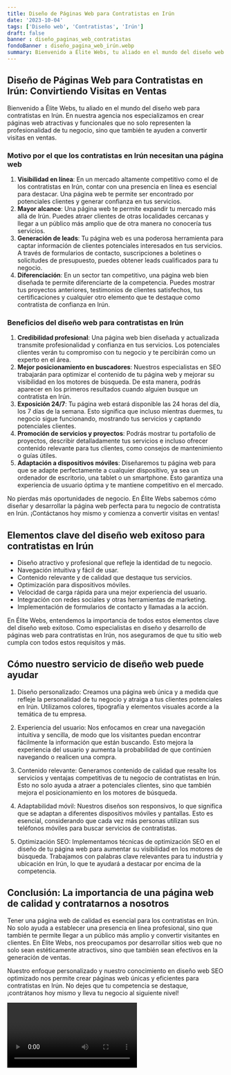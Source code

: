 ```yaml
---
title: Diseño de Páginas Web para Contratistas en Irún
date: '2023-10-04'
tags: ['Diseño web', 'Contratistas', 'Irún']
draft: false
banner : diseño_paginas_web_contratistas
fondoBanner : diseño_pagina_web_irún.webp
summary: Bienvenido a Élite Webs, tu aliado en el mundo del diseño web para contratistas en Irún. En nuestra agencia nos especializamos en crear páginas web atractivas y funcionales que no solo representen la profesionalidad de tu negocio, sino que también te ayuden a convertir visitas en ventas.
---
```


## **Diseño de Páginas Web para Contratistas en Irún: Convirtiendo Visitas en Ventas**

Bienvenido a Élite Webs, tu aliado en el mundo del diseño web para contratistas en Irún. En nuestra agencia nos especializamos en crear páginas web atractivas y funcionales que no solo representen la profesionalidad de tu negocio, sino que también te ayuden a convertir visitas en ventas.

### **Motivo por el que los contratistas en Irún necesitan una página web**

1. **Visibilidad en línea**: En un mercado altamente competitivo como el de los contratistas en Irún, contar con una presencia en línea es esencial para destacar. Una página web te permite ser encontrado por potenciales clientes y generar confianza en tus servicios.
2. **Mayor alcance**: Una página web te permite expandir tu mercado más allá de Irún. Puedes atraer clientes de otras localidades cercanas y llegar a un público más amplio que de otra manera no conocería tus servicios.
3. **Generación de leads**: Tu página web es una poderosa herramienta para captar información de clientes potenciales interesados en tus servicios. A través de formularios de contacto, suscripciones a boletines o solicitudes de presupuesto, puedes obtener leads cualificados para tu negocio.
4. **Diferenciación**: En un sector tan competitivo, una página web bien diseñada te permite diferenciarte de la competencia. Puedes mostrar tus proyectos anteriores, testimonios de clientes satisfechos, tus certificaciones y cualquier otro elemento que te destaque como contratista de confianza en Irún.

### **Beneficios del diseño web para contratistas en Irún**

1. **Credibilidad profesional**: Una página web bien diseñada y actualizada transmite profesionalidad y confianza en tus servicios. Los potenciales clientes verán tu compromiso con tu negocio y te percibirán como un experto en el área.
2. **Mejor posicionamiento en buscadores**: Nuestros especialistas en SEO trabajarán para optimizar el contenido de tu página web y mejorar su visibilidad en los motores de búsqueda. De esta manera, podrás aparecer en los primeros resultados cuando alguien busque un contratista en Irún.
3. **Exposición 24/7**: Tu página web estará disponible las 24 horas del día, los 7 días de la semana. Esto significa que incluso mientras duermes, tu negocio sigue funcionando, mostrando tus servicios y captando potenciales clientes.
4. **Promoción de servicios y proyectos**: Podrás mostrar tu portafolio de proyectos, describir detalladamente tus servicios e incluso ofrecer contenido relevante para tus clientes, como consejos de mantenimiento o guías útiles.
5. **Adaptación a dispositivos móviles**: Diseñaremos tu página web para que se adapte perfectamente a cualquier dispositivo, ya sea un ordenador de escritorio, una tablet o un smartphone. Esto garantiza una experiencia de usuario óptima y te mantiene competitivo en el mercado.

No pierdas más oportunidades de negocio. En Élite Webs sabemos cómo diseñar y desarrollar la página web perfecta para tu negocio de contratista en Irún. ¡Contáctanos hoy mismo y comienza a convertir visitas en ventas!

<GifSeo />

<Cta />

## Elementos clave del diseño web exitoso para contratistas en Irún

- Diseño atractivo y profesional que refleje la identidad de tu negocio.
- Navegación intuitiva y fácil de usar.
- Contenido relevante y de calidad que destaque tus servicios.
- Optimización para dispositivos móviles.
- Velocidad de carga rápida para una mejor experiencia del usuario.
- Integración con redes sociales y otras herramientas de marketing.
- Implementación de formularios de contacto y llamadas a la acción.

En Élite Webs, entendemos la importancia de todos estos elementos clave del diseño web exitoso. Como especialistas en diseño y desarrollo de páginas web para contratistas en Irún, nos aseguramos de que tu sitio web cumpla con todos estos requisitos y más.

## Cómo nuestro servicio de diseño web puede ayudar

1. Diseño personalizado: Creamos una página web única y a medida que refleje la personalidad de tu negocio y atraiga a tus clientes potenciales en Irún. Utilizamos colores, tipografía y elementos visuales acorde a la temática de tu empresa.

2. Experiencia del usuario: Nos enfocamos en crear una navegación intuitiva y sencilla, de modo que los visitantes puedan encontrar fácilmente la información que están buscando. Esto mejora la experiencia del usuario y aumenta la probabilidad de que continúen navegando o realicen una compra.

3. Contenido relevante: Generamos contenido de calidad que resalte los servicios y ventajas competitivas de tu negocio de contratistas en Irún. Esto no solo ayuda a atraer a potenciales clientes, sino que también mejora el posicionamiento en los motores de búsqueda.

4. Adaptabilidad móvil: Nuestros diseños son responsivos, lo que significa que se adaptan a diferentes dispositivos móviles y pantallas. Esto es esencial, considerando que cada vez más personas utilizan sus teléfonos móviles para buscar servicios de contratistas.

5. Optimización SEO: Implementamos técnicas de optimización SEO en el diseño de tu página web para aumentar su visibilidad en los motores de búsqueda. Trabajamos con palabras clave relevantes para tu industria y ubicación en Irún, lo que te ayudará a destacar por encima de la competencia.

## Conclusión: La importancia de una página web de calidad y contratarnos a nosotros

Tener una página web de calidad es esencial para los contratistas en Irún. No solo ayuda a establecer una presencia en línea profesional, sino que también te permite llegar a un público más amplio y convertir visitantes en clientes. En Élite Webs, nos preocupamos por desarrollar sitios web que no solo sean estéticamente atractivos, sino que también sean efectivos en la generación de ventas.

Nuestro enfoque personalizado y nuestro conocimiento en diseño web SEO optimizado nos permite crear páginas web únicas y eficientes para contratistas en Irún. No dejes que tu competencia se destaque, ¡contrátanos hoy mismo y lleva tu negocio al siguiente nivel!

<Video />

<CtaBot job='Contratistas' city='Irún'/>

<Gmaps query='Irún+españa+maps' />